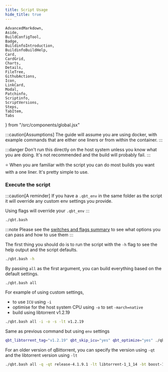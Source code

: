 ```yaml
---
title: Script Usage
hide_title: true
---
```


	AdvancedMarkdown,
	Aside,
	BuildConfigTool,
	Badge,
	BuildinfoIntroduction,
	BuildinfoBuildHelp,
	Card,
	CardGrid,
	Charts,
	Details,
	FileTree,
	GithubActions,
	Icon,
	LinkCard,
	Modal,
	Patchinfo,
	Scriptinfo,
	ScriptVersions,
	Steps,
	TabItem,
	Tabs
} from "/src/components/global.jsx"

:::caution[Assumptions]
The guide will assume you are using docker, with example commands that are either one liners or from within the container.
:::

:::danger
Don't run this directly on the host system unless you know what you are doing. It's not recommended and the build will probably fail.
:::

<Scriptinfo class="Stage1" id="Stage1" summary="First run - what to expect" stage="Stage1" />
<Scriptinfo class="Stage2" id="Stage2" summary="Test features - what to expect" stage="Stage2" />
<Scriptinfo class="Stage3" id="Stage3" summary="Bootstrapped - what to expect" stage="Stage3" />


⭐ When you are familiar with the script you can do most builds you want with a one liner. It's pretty simple to use.

### Execute the script

:::caution[A reminder]
If you have a `.qbt_env` in the same folder as the script it will override any custom env settings you provide.

Using flags will override your `.qbt_env`
:::

```bash
./qbt.bash
```

:::note
Please see the [switches and flags summary](build-help/#switches-and-flags-summarised) to see what options you can pass and how to use them
:::

The first thing you should do is to run the script with the `-h` flag to see the help output and the script defaults.

```bash
./qbt.bash -h
```

By passing `all` as the first argument, you can build everything based on the default settings.

```bash
./qbt.bash all
```

For example of using custom settings,

- to use `ICU` using `-i`
- optimise for the host system CPU using `-o` to set `-march=native`
- build using libtorrent v1.2.19

```bash
./qbt.bash all -i -o -s -lt v1.2.19
```

Same as previous command but using `env` settings

```bash
qbt_libtorrent_tag="v1.2.19" qbt_skip_icu="yes" qbt_optimize="yes" ./qbt.bash all
```

For an older version of qBittorrent, you can specify the version using `-qt` and the libtorrent version using `-lt`

```bash
./qbt.bash all -q -qt release-4.1.9.1 -lt libtorrent-1_1_14 -bt boost-1.76.0
```
